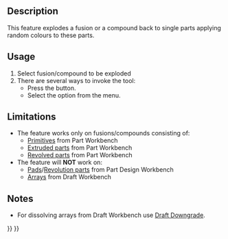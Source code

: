 <languages/>

{{Docnav
|[[OpenSCAD_ExpandPlacements|Expand Placements]]
|[[OpenSCAD_AddOpenSCADElement|Add OpenSCAD Element]]
|[[OpenSCAD_Workbench|OpenSCAD]]
|IconL=OpenSCAD_ExpandPlacements.svg
|IconR=OpenSCAD_AddOpenSCADElement.svg
|IconC=Workbench_OpenSCAD.svg
}}

{{GuiCommand
|Name=OpenSCAD ExplodeGroup
|MenuLocation=OpenSCAD → Explode Group‏‎
|Workbenches=[[OpenSCAD_Workbench|OpenSCAD]]
}}

==Description== 

This feature explodes a fusion or a compound back to single parts applying random colours to these parts.

==Usage== 

# Select fusion/compound to be exploded
# There are several ways to invoke the tool:
#* Press the {{Button|[[Image:OpenSCAD_ExplodeGroup.svg|16px]] [[OpenSCAD_ExplodeGroup|Explode Group]]}} button.
#* Select the {{MenuCommand|OpenSCAD → [[Image:OpenSCAD_ExplodeGroup.svg|16px]] Explode Group}} option from the menu.

==Limitations== 

* The feature works only on fusions/compounds consisting of:
** [[Part_Primitives|Primitives]] from Part Workbench
** [[Part_Extrude|Extruded parts]] from Part Workbench
** [[Part_Revolve|Revolved parts]] from Part Workbench
*The feature will '''NOT''' work on:
** [[PartDesign_Pad|Pads]]/[[PartDesign_Revolution|Revolution parts]] from Part Design Workbench
** [[Draft_ArrayTools|Arrays]] from Draft Workbench

==Notes== 

* For dissolving arrays from Draft Workbench use [[Draft_Downgrade|Draft Downgrade]].


{{Docnav
|[[OpenSCAD_ExpandPlacements|Expand Placements]]
|[[OpenSCAD_AddOpenSCADElement|Add OpenSCAD Element]]
|[[OpenSCAD_Workbench|OpenSCAD]]
|IconL=OpenSCAD_ExpandPlacements.svg
|IconR=OpenSCAD_AddOpenSCADElement.svg
|IconC=Workbench_OpenSCAD.svg
}}

{{OpenSCAD_Tools_navi{{#translation:}}}}
{{Userdocnavi{{#translation:}}}}